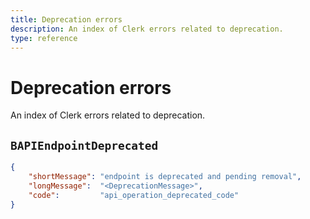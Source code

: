 ```yaml
---
title: Deprecation errors
description: An index of Clerk errors related to deprecation.
type: reference
---
```


# Deprecation errors

An index of Clerk errors related to deprecation.

## `BAPIEndpointDeprecated`

```json {{ prettier: false }}
{
    "shortMessage": "endpoint is deprecated and pending removal",
    "longMessage":  "<DeprecationMessage>",
    "code":         "api_operation_deprecated_code"
}
```
